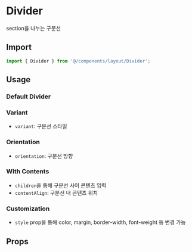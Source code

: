 
<Meta of={DividerStories} />

# Divider

section을 나누는 구분선

## Import

```js
import { Divider } from '@/components/layout/Divider';
```

## Usage

### Default Divider

<Canvas of={DividerStories.DefaultDivider} />

### Variant

- `variant`: 구분선 스타일

<Canvas of={DividerStories.Variant} />

### Orientation

- `orientation`: 구분선 방향

<Canvas of={DividerStories.Orientation} />

### With Contents

- `children`을 통해 구분선 사이 콘텐츠 입력
- `contentAlign`: 구분선 내 콘텐츠 위치

<Canvas of={DividerStories.WithContents} />

### Customization

- `style` prop을 통해 color, margin, border-width, font-weight 등 변경 가능

<Canvas of={DividerStories.Customization} />

## Props

<ArgTypes of={DividerStories} sort="alpha" />
